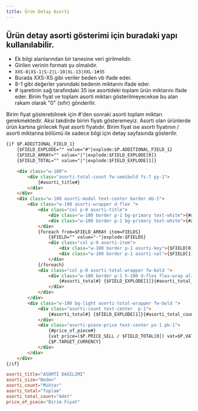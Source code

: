 ```yaml
---
title: Ürün Detay Asorti
---
```


## Ürün detay asorti gösterimi için buradaki yapı kullanılabilir. 

* Ek bilgi alanlarından bir tanesine veri girilmelidir.
* Girilen verinin formatı şu olmalıdır. 
* <code>XXS-8|XS-1|S-2|L-10|XL-13|XXL-1#35</code>
* Burada XXS-XS gibi veriler beden vb ifade eder.
* 8-1  gibi değerler yanındaki bedenin miktarını ifade eder.
* \# işaretinin sağ tarafındaki 35 ise asortideki toplam ürün miktarını ifade eder. Birim fiyat ve toplam asorti miktarı gösterilmeyecekse bu alan rakam olarak "0" (sıfır) gönderilir.

<div class="v5-example-alert-info text-black mb-1">
  Birim fiyat gösterebilmek için #'den sonraki asorti toplam miktarı gerekmektedir. Aksi takdirde birim fiyatı gösteremeyiz.
  Asorti olan ürünlerde ürün kartına girilecek fiyat asorti fiyatıdır.
  Birim fiyat ise asorti fiyatının / asorti miktarına bölümü ile sadece bilgi için detay sayfasında gösterilir.
</div>

```html title="smarty"
{if $P.ADDITIONAL_FIELD_1}
    {$FIELD_EXPLODE="" value="#"|explode:$P.ADDITIONAL_FIELD_1}
    {$FIELD_ARRAY="" value="|"|explode:$FIELD_EXPLODE[0]}
    {$FIELD_TOTAL="" value="|"|explode:$FIELD_EXPLODE[1]}

    <div class="w-100">
        <div class="asorti-total-count fw-semibold fs-7 py-1">
            {#asorti_title#}
        </div>
    </div>
    <div class="w-100 asorti-modal text-center border mb-1">
        <div class="w-100 asorti-wrapper d-flex ">
            <div class="col p-0 asorti-title">
                <div class="w-100 border p-1 bg-primary text-white">{#asorti_size#}</div>
                <div class="w-100 border p-1 bg-primary text-white">{#asorti_count#}</div>
            </div>
            {foreach from=$FIELD_ARRAY item=FIELDS}
                {$FIELD="" value="-"|explode:$FIELDS}
                <div class="col p-0 asorti-item">
                    <div class="w-100 border p-1 asorti-key">{$FIELD[0]}</div>
                    <div class="w-100 border p-1 asorti-val">{$FIELD[1]}</div>
                </div>
            {/foreach}
            <div class="col p-0 asorti-total-wrapper fw-bold ">
                <div class="w-100 border p-1 h-100 d-flex flex-wrap align-items-center justify-content-center">
                    {#asorti_total#} {$FIELD_EXPLODE[1]}{#asorti_total_count#}
                </div>
            </div>
        </div>
        <div class="w-100 bg-light asorti-total-wrapper fw-bold ">
            <div class="asorti-count text-center  p-1">
                {#asorti_total#} {$FIELD_EXPLODE[1]}{#asorti_total_count#}
            </div>
            <div class="asorti-piece-price text-center px-1 pb-1">
                {#price_of_piece#}
                {vat price=($P.PRICE_SELL / $FIELD_TOTAL[0]) vat=$P.VAT}
                {$P.TARGET_CURRENCY}
            </div>
        </div>
    </div>
{/if}
```

```conf title="tr.conf language file"
asorti_title="ASORTİ DAĞILIMI"
asorti_size="Beden"
asorti_count="Miktar"
asorti_total="Toplam"
asorti_total_count="Adet"
price_of_piece="Birim Fiyat" 
```